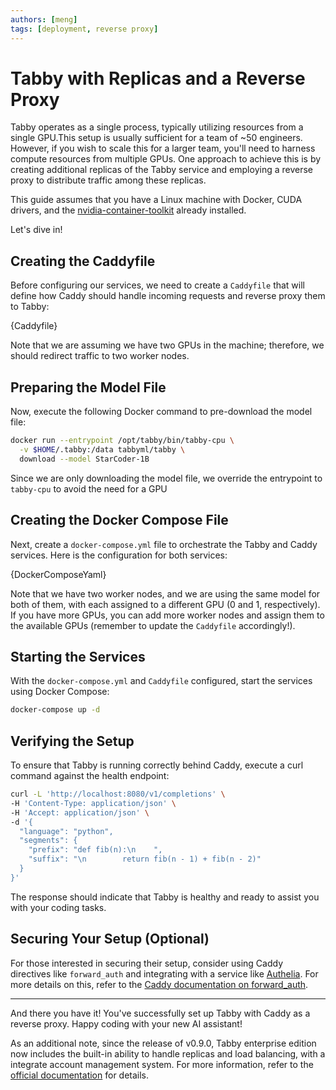 ```yaml
---
authors: [meng]
tags: [deployment, reverse proxy]
---
```



# Tabby with Replicas and a Reverse Proxy

Tabby operates as a single process, typically utilizing resources from a single GPU.This setup is usually sufficient for a team of ~50 engineers.
However, if you wish to scale this for a larger team, you'll need to harness compute resources from multiple GPUs.
One approach to achieve this is by creating additional replicas of the Tabby service and employing a reverse proxy to distribute traffic among these replicas.

This guide assumes that you have a Linux machine with Docker, CUDA drivers, and the [nvidia-container-toolkit](https://docs.nvidia.com/datacenter/cloud-native/container-toolkit/latest/install-guide.html) already installed.

Let's dive in!

## Creating the Caddyfile

Before configuring our services, we need to create a `Caddyfile` that will define how Caddy should handle incoming requests and reverse proxy them to Tabby:

<CodeBlock title="Caddyfile">
{Caddyfile}
</CodeBlock>

Note that we are assuming we have two GPUs in the machine; therefore, we should redirect traffic to two worker nodes.

## Preparing the Model File

Now, execute the following Docker command to pre-download the model file:

```bash
docker run --entrypoint /opt/tabby/bin/tabby-cpu \
  -v $HOME/.tabby:/data tabbyml/tabby \
  download --model StarCoder-1B
```

Since we are only downloading the model file, we override the entrypoint to `tabby-cpu` to avoid the need for a GPU

## Creating the Docker Compose File

Next, create a `docker-compose.yml` file to orchestrate the Tabby and Caddy services. Here is the configuration for both services:

<CodeBlock title="docker-compose.yml" language="yaml">
{DockerComposeYaml}
</CodeBlock>

Note that we have two worker nodes, and we are using the same model for both of them, with each assigned to a different GPU (0 and 1, respectively). If you have more GPUs, you can add more worker nodes and assign them to the available GPUs (remember to update the `Caddyfile` accordingly!).

## Starting the Services

With the `docker-compose.yml` and `Caddyfile` configured, start the services using Docker Compose:

```bash
docker-compose up -d
```

## Verifying the Setup

To ensure that Tabby is running correctly behind Caddy, execute a curl command against the health endpoint:

```bash
curl -L 'http://localhost:8080/v1/completions' \
-H 'Content-Type: application/json' \
-H 'Accept: application/json' \
-d '{
  "language": "python",
  "segments": {
    "prefix": "def fib(n):\n    ",
    "suffix": "\n        return fib(n - 1) + fib(n - 2)"
  }
}'
```

The response should indicate that Tabby is healthy and ready to assist you with your coding tasks.

## Securing Your Setup (Optional)

For those interested in securing their setup, consider using Caddy directives like `forward_auth` and integrating with a service like [Authelia](https://www.authelia.com/). For more details on this, refer to the [Caddy documentation on forward_auth](https://caddyserver.com/docs/caddyfile/directives/forward_auth#authelia).

---

And there you have it! You've successfully set up Tabby with Caddy as a reverse proxy. Happy coding with your new AI assistant!

As an additional note, since the release of v0.9.0, Tabby enterprise edition now includes the built-in ability to handle replicas and load balancing, with a integrate account management system.
For more information, refer to the [official documentation](/docs/administration/distributed/) for details.